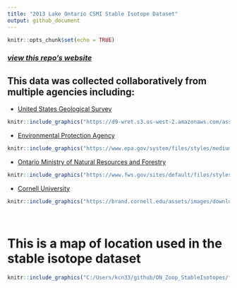 ```yaml
---
title: "2013 Lake Ontario CSMI Stable Isotope Dataset"
output: github_document
---
```


```r
knitr::opts_chunk$set(echo = TRUE)
```
### *[view this repo's website](https://kaydennasworthy.github.io/ON_Zoop_StableIsotopes/)*


## This data was collected collaboratively from multiple agencies including:
* [United States Geological Survey](https://www.usgs.gov/)
```r
knitr::include_graphics("https://d9-wret.s3.us-west-2.amazonaws.com/assets/palladium/production/s3fs-public/thumbnails/image/usgs-placeholder_0.png")
```

* [Environmental Protection Agency](https://www.epa.gov/)
```r
knitr::include_graphics("https://www.epa.gov/system/files/styles/medium/private/images/2021-12/375x250_epa_seal_noring.png?itok=zpXlVA0X")
```

* [Ontario Ministry of Natural Resources and Forestry](https://www.ontario.ca/page/ministry-natural-resources-and-forestry)
```r
knitr::include_graphics("https://www.fws.gov/sites/default/files/styles/large/public/2020-08/mnrflogo.jpg?itok=sh0zbow5")
```

* [Cornell University](https://cals.cornell.edu/biological-field-station-shackelton-point)
```r
knitr::include_graphics("https://brand.cornell.edu/assets/images/downloads/logos/cornell_logo_simple/cornell_logo_simple_black.svg")
```

<br/>

# This is a map of location used in the stable isotope dataset
```r
knitr::include_graphics("C:/Users/kcn33/github/ON_Zoop_StableIsotopes/figures/Map of sample points.png")
```




